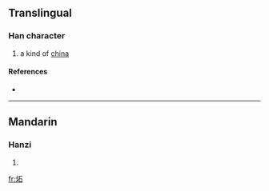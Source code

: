 ==Translingual==

===Han character===
{{Han char|rn=86|rad=火|as=05|sn=9|four=|canj=火一口 (FMR)}}

# a kind of [[china]]

====References====
* {{Han ref|kx=0669.101|hdz=32195.020|uh=70BB|ud=28859}}

----

==Mandarin==

===Hanzi===
{{cmn-hanzi|pin=[[luò]] ([[luo4]]), [[shí]] ([[shi2]])|wg=lo<sup>4</sup>, shih<sup>2</sup>}}

# {{defn|Mandarin|sort=火05}}

[[fr:炻]]